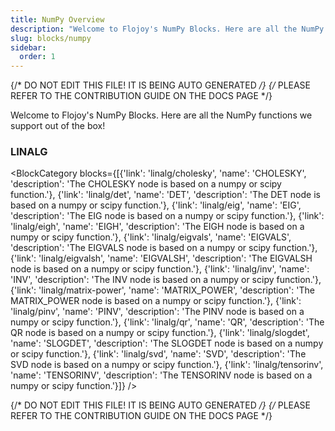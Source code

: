 ```yaml
---
title: NumPy Overview
description: "Welcome to Flojoy's NumPy Blocks. Here are all the NumPy functions we support out of the box!"
slug: blocks/numpy
sidebar:
  order: 1
---
```


{/* DO NOT EDIT THIS FILE! IT IS BEING AUTO GENERATED */}
{/* PLEASE REFER TO THE CONTRIBUTION GUIDE ON THE DOCS PAGE */}


Welcome to Flojoy's NumPy Blocks. Here are all the NumPy functions we support out of the box!

 ### LINALG
<BlockCategory blocks={[{'link': 'linalg/cholesky', 'name': 'CHOLESKY', 'description': 'The CHOLESKY node is based on a numpy or scipy function.'}, {'link': 'linalg/det', 'name': 'DET', 'description': 'The DET node is based on a numpy or scipy function.'}, {'link': 'linalg/eig', 'name': 'EIG', 'description': 'The EIG node is based on a numpy or scipy function.'}, {'link': 'linalg/eigh', 'name': 'EIGH', 'description': 'The EIGH node is based on a numpy or scipy function.'}, {'link': 'linalg/eigvals', 'name': 'EIGVALS', 'description': 'The EIGVALS node is based on a numpy or scipy function.'}, {'link': 'linalg/eigvalsh', 'name': 'EIGVALSH', 'description': 'The EIGVALSH node is based on a numpy or scipy function.'}, {'link': 'linalg/inv', 'name': 'INV', 'description': 'The INV node is based on a numpy or scipy function.'}, {'link': 'linalg/matrix-power', 'name': 'MATRIX_POWER', 'description': 'The MATRIX_POWER node is based on a numpy or scipy function.'}, {'link': 'linalg/pinv', 'name': 'PINV', 'description': 'The PINV node is based on a numpy or scipy function.'}, {'link': 'linalg/qr', 'name': 'QR', 'description': 'The QR node is based on a numpy or scipy function.'}, {'link': 'linalg/slogdet', 'name': 'SLOGDET', 'description': 'The SLOGDET node is based on a numpy or scipy function.'}, {'link': 'linalg/svd', 'name': 'SVD', 'description': 'The SVD node is based on a numpy or scipy function.'}, {'link': 'linalg/tensorinv', 'name': 'TENSORINV', 'description': 'The TENSORINV node is based on a numpy or scipy function.'}]} />

{/* DO NOT EDIT THIS FILE! IT IS BEING AUTO GENERATED */}
{/* PLEASE REFER TO THE CONTRIBUTION GUIDE ON THE DOCS PAGE */}
